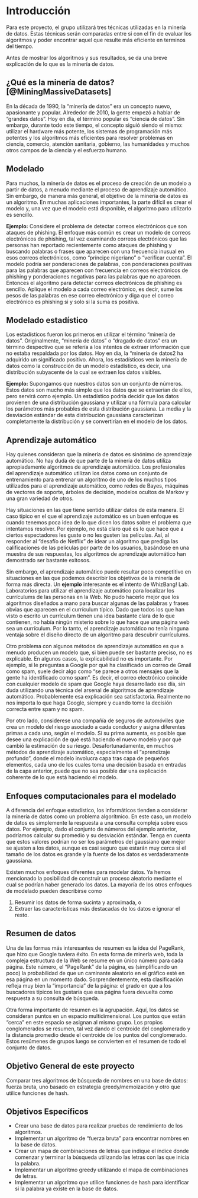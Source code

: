 # Introducción
Para este proyecto, el grupo utilizará tres técnicas utilizadas en la minería de datos. Estas técnicas serán comparadas entre si con el fin de evaluar los algoritmos y poder encontrar aquel que resulte más eficiente en terminos del tiempo.

Antes de mostrar los algoritmos y sus resultados, se da una breve explicación de lo que es la minería de datos.

## ¿Qué es la minería de datos? [@MiningMassiveDatasets]
En la década de 1990, la “minería de datos” era un concepto nuevo, apasionante y popular. Alrededor de 2010, la gente empezó a hablar de “grandes datos”. Hoy en día, el término popular es "ciencia de datos". Sin embargo, durante todo este tiempo, el concepto siguió siendo el mismo: utilizar el hardware más potente, los sistemas de programación más potentes y los algoritmos más eficientes para resolver problemas en ciencia, comercio, atención sanitaria, gobierno, las humanidades y muchos otros campos de la ciencia y el esfuerzo humano.

## Modelado
Para muchos, la minería de datos es el proceso de creación de un modelo a partir de datos, a menudo mediante el proceso de aprendizaje automático. Sin embargo, de manera más general, el objetivo de la minería de datos es un algoritmo. En muchas aplicaciones importantes, la parte difícil es crear el modelo y, una vez que el modelo está disponible, el algoritmo para utilizarlo es sencillo.

**Ejemplo:** Considere el problema de detectar correos electrónicos que son ataques de phishing. El enfoque más común es crear un modelo de correos electrónicos de phishing, tal vez examinando correos electrónicos que las personas han reportado recientemente como ataques de phishing y buscando palabras o frases que aparecen con una frecuencia inusual en esos correos electrónicos, como “príncipe nigeriano” o “verificar cuenta”. El modelo podría ser ponderaciones de palabras, con ponderaciones positivas para las palabras que aparecen con frecuencia en correos electrónicos de phishing y ponderaciones negativas para las palabras que no aparecen. Entonces el algoritmo para detectar correos electrónicos de phishing es sencillo. Aplique el modelo a cada correo electrónico, es decir, sume los pesos de las palabras en ese correo electrónico y diga que el correo electrónico es phishing si y solo si la suma es positiva.

## Modelado estadístico
Los estadísticos fueron los primeros en utilizar el término "minería de datos". Originalmente, "minería de datos" o "dragado de datos" era un término despectivo que se refería a los intentos de extraer información que no estaba respaldada por los datos. Hoy en día, la "minería de datos2 ha adquirido un significado positivo. Ahora, los estadísticos ven la minería de datos como la construcción de un modelo estadístico, es decir, una distribución subyacente de la cual se extraen los datos visibles.

**Ejemplo:** Supongamos que nuestros datos son un conjunto de números. Estos datos son mucho más simple que los datos que se extraerían de ellos, pero servirá como ejemplo. Un estadístico podría decidir que los datos provienen de una distribución gaussiana y utilizar una fórmula para calcular los parámetros más probables de esta distribución gaussiana. La media y la desviación estándar de esta distribución gaussiana caracterizan completamente la distribución y se convertirían en el modelo de los datos.

## Aprendizaje automático
Hay quienes consideran que la minería de datos es sinónimo de aprendizaje automático. No hay duda de que parte de la minería de datos utiliza apropiadamente algoritmos de aprendizaje automático. Los profesionales del aprendizaje automático utilizan los datos como un conjunto de entrenamiento para entrenar un algoritmo de uno de los muchos tipos utilizados para el aprendizaje automático, como redes de Bayes, máquinas de vectores de soporte, árboles de decisión, modelos ocultos de Markov y una gran variedad de otros. 

Hay situaciones en las que tiene sentido utilizar datos de esta manera. El caso típico en el que el aprendizaje automático es un buen enfoque es cuando tenemos poca idea de lo que dicen los datos sobre el problema que intentamos resolver. Por ejemplo, no está claro qué es lo que hace que a ciertos espectadores les guste o no les gusten las películas. Así, al responder al "desafío de Netflix" de idear un algoritmo que prediga las calificaciones de las películas por parte de los usuarios, basándose en una muestra de sus respuestas, los algoritmos de aprendizaje automático han demostrado ser bastante exitosos.

Sin embargo, el aprendizaje automático puede resultar poco competitivo en situaciones en las que podemos describir los objetivos de la minería de forma más directa. Un **ejemplo** interesante es el intento de WhizBang! Lab. Laboratorios para utilizar el aprendizaje automático para localizar los currículums de las personas en la Web. No pudo hacerlo mejor que los algoritmos diseñados a mano para buscar algunas de las palabras y frases obvias que aparecen en el currículum típico. Dado que todos los que han visto o escrito un currículum tienen una idea bastante clara de lo que contienen, no había ningún misterio sobre lo que hace que una página web sea un currículum. Por lo tanto, el aprendizaje automático no tenía ninguna ventaja sobre el diseño directo de un algoritmo para descubrir currículums.

Otro problema con algunos métodos de aprendizaje automático es que a menudo producen un modelo que, si bien puede ser bastante preciso, no es explicable. En algunos casos, la explicabilidad no es importante. Por ejemplo, si le preguntas a Google por qué ha clasificado un correo de Gmail como spam, suele decir algo como “se parece a otros mensajes que la gente ha identificado como spam”. Es decir, el correo electrónico coincide con cualquier modelo de spam que Google haya desarrollado ese día, sin duda utilizando una técnica del arsenal de algoritmos de aprendizaje automático. Probablemente esa explicación sea satisfactoria. Realmente no nos importa lo que haga Google, siempre y cuando tome la decisión correcta entre spam y no spam.

Por otro lado, considerese una compañía de seguros de automóviles que crea un modelo del riesgo asociado a cada conductor y asigna diferentes primas a cada uno, según el modelo. Si su prima aumenta, es posible que desee una explicación de qué está haciendo el nuevo modelo y por qué cambió la estimación de su riesgo. Desafortunadamente, en muchos métodos de aprendizaje automático, especialmente el "aprendizaje profundo", donde el modelo involucra capa tras capa de pequeños elementos, cada uno de los cuales toma una decisión basada en entradas de la capa anterior, puede que no sea posible dar una explicación coherente de lo que está haciendo el modelo.

## Enfoques computacionales para el modelado
A diferencia del enfoque estadístico, los informáticos tienden a considerar la minería de datos como un problema algorítmico. En este caso, un modelo de datos es simplemente la respuesta a una consulta compleja sobre esos datos. Por ejemplo, dado el conjunto de números del ejemplo anterior, podríamos calcular su promedio y su desviación estándar. Tenga en cuenta que estos valores podrían no ser los parámetros del gaussiano que mejor se ajusten a los datos, aunque es casi seguro que estarán muy cerca si el tamaño de los datos es grande y la fuente de los datos es verdaderamente gaussiana.

Existen muchos enfoques diferentes para modelar datos. Ya hemos mencionado la posibilidad de construir un proceso aleatorio mediante el cual se podrían haber generado los datos. La mayoría de los otros enfoques de modelado pueden describirse como

1. Resumir los datos de forma sucinta y aproximada, o
2. Extraer las características más destacadas de los datos e ignorar el resto.


## Resumen de datos
Una de las formas más interesantes de resumen es la idea del PageRank, que hizo que Google tuviera éxito. En esta forma de minería web, toda la compleja estructura de la Web se resume en un único número para cada página. Este número, el "PageRank" de la página, es (simplificando un poco) la probabilidad de que un caminante aleatorio en el gráfico esté en esa página en un momento dado. Sorprendentemente, esta clasificación refleja muy bien la "importancia" de la página: el grado en que a los buscadores típicos les gustaría que esa página fuera devuelta como respuesta a su consulta de búsqueda.

Otra forma importante de resumen es la agrupación. Aquí, los datos se consideran puntos en un espacio multidimensional. Los puntos que están "cerca" en este espacio se asignan al mismo grupo. Los propios conglomerados se resumen, tal vez dando el centroide del conglomerado y la distancia promedio desde el centroide de los puntos del conglomerado. Estos resúmenes de grupos luego se convierten en el resumen de todo el conjunto de datos.


## Objetivo General de este proyecto
Comparar tres algoritmos de búsqueda de nombres en una base de datos: fuerza bruta, uno basado en estrategia greedy/memoización y otro que utilice funciones de hash.

## Objetivos Específicos
- Crear una base de datos para realizar pruebas de rendimiento de los algoritmos.
- Implementar un algoritmo de "fuerza bruta" para encontrar nombres en la base de datos.
- Crear un mapa de combinaciones de letras que indique el índice donde comenzar y terminar la búsqueda utilizando las letras con las que inicia la palabra.
- Implementar un algoritmo greedy utilizando el mapa de combinaciones de letras.
- Implementar un algoritmo que utilice funciones de hash para identificar si la palabra ya existe en la base de datos.
